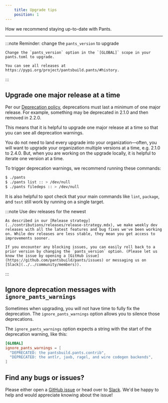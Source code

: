 ```yaml
---
    title: Upgrade tips
    position: 1
---
```



How we recommend staying up-to-date with Pants.

---

:::note Reminder: change the `pants_version` to upgrade

    Change the `pants_version` option in the `[GLOBAL]` scope in your pants.toml to upgrade.

    You can see all releases at https://pypi.org/project/pantsbuild.pants/#history.

:::

## Upgrade one major release at a time

Per our [Deprecation policy](./deprecation-policy.mdx), deprecations must last a minimum of one major release. For example, something may be deprecated in 2.1.0 and then removed in 2.2.0.

This means that it is helpful to upgrade one major release at a time so that you can see all deprecation warnings.

You do not need to land every upgrade into your organization—often, you will want to upgrade your organization multiple versions at a time, e.g. 2.1.0 to 2.4.0. But, when you are working on the upgrade locally, it is helpful to iterate one version at a time.

To trigger deprecation warnings, we recommend running these commands:

```bash
$ ./pants
$ ./pants list :: > /dev/null
$ ./pants filedeps :: > /dev/null
```

It is also helpful to spot check that your main commands like `lint`, `package`, and `test` still work by running on a single target.

:::note Use dev releases for the newest

    As described in our [Release strategy](../contributions/releases/release-strategy.mdx), we make weekly dev releases with all the latest features and bug fixes we've been working on. While dev releases are less stable, they mean you get access to improvements sooner.

    If you encounter any blocking issues, you can easily roll back to a prior version by changing the `pants_version` option. (Please let us know the issue by opening a [GitHub issue](https://github.com/pantsbuild/pants/issues) or messaging us on [Slack](../../community/members)).

:::

## Ignore deprecation messages with `ignore_pants_warnings`

Sometimes when upgrading, you will not have time to fully fix the deprecation. The `ignore_pants_warnings` option allows you to silence those deprecations.

The `ignore_pants_warnings` option expects a string with the start of the deprecation warning, like this:

```toml title="pants.toml"
[GLOBAL]
ignore_pants_warnings = [
  "DEPRECATED: the pantsbuild.pants.contrib",
  "DEPRECATED: the antlr, jaxb, ragel, and wire codegen backends",
]
```

## Find any bugs or issues?

Please either open a [GitHub issue](https://github.com/pantsbuild/pants/issues) or head over to [Slack](../../community/members). We'd be happy to help and would appreciate knowing about the issue!

